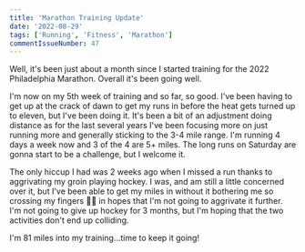 ```yaml
---
title: 'Marathon Training Update'
date: '2022-08-29'
tags: ['Running', 'Fitness', 'Marathon']
commentIssueNumber: 47
---
```


Well, it's been just about a month since I started training for the 2022 Philadelphia Marathon. Overall it's been going well.

I'm now on my 5th week of training and so far, so good. I've been having to get up at the crack of dawn to get my runs in before the heat gets turned up to eleven, but I've been doing it. It's been a bit of an adjustment doing distance as for the last several years I've been focusing more on just running more and generally sticking to the 3-4 mile range. I'm running 4 days a week now and 3 of the 4 are 5+ miles. The long runs on Saturday are gonna start to be a challenge, but I welcome it.

The only hiccup I had was 2 weeks ago when I missed a run thanks to aggrivating my groin playing hockey. I was, and am still a little concerned over it, but I've been able to get my miles in without it bothering me so crossing my fingers 🤞🏻 in hopes that I'm not going to aggrivate it further. I'm not going to give up hockey for 3 months, but I'm hoping that the two activities don't end up colliding.

I'm 81 miles into my training...time to keep it going!